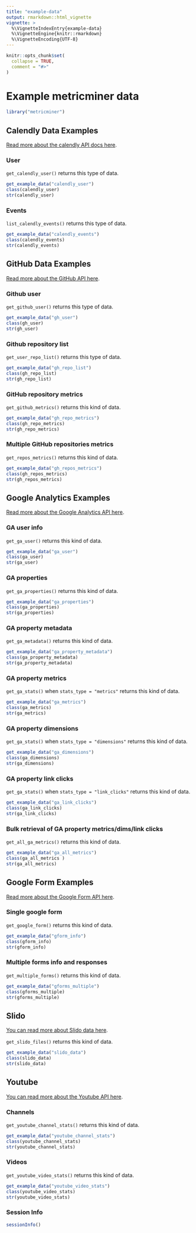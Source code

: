 ```yaml
---
title: "example-data"
output: rmarkdown::html_vignette
vignette: >
  %\VignetteIndexEntry{example-data}
  %\VignetteEngine{knitr::rmarkdown}
  %\VignetteEncoding{UTF-8}
---
```


```r
knitr::opts_chunk$set(
  collapse = TRUE,
  comment = "#>"
)
```

# Example metricminer data

```r
library("metricminer")
```

## Calendly Data Examples

[Read more about the calendly API docs here](https://developer.calendly.com/api-docs).

### User

`get_calendly_user()` returns this type of data.

```r
get_example_data("calendly_user")
class(calendly_user)
str(calendly_user)
```

### Events

`list_calendly_events()` returns this type of data.

```r
get_example_data("calendly_events")
class(calendly_events)
str(calendly_events)
```

## GitHub Data Examples

[Read more about the GitHub API here](https://docs.github.com/en/rest).

### Github user

`get_github_user()` returns this type of data.

```r
get_example_data("gh_user")
class(gh_user)
str(gh_user)
```

### Github repository list

`get_user_repo_list()` returns this type of data.

```r
get_example_data("gh_repo_list")
class(gh_repo_list)
str(gh_repo_list)
```

### GitHub repository metrics

`get_github_metrics()` returns this kind of data.

```r
get_example_data("gh_repo_metrics")
class(gh_repo_metrics)
str(gh_repo_metrics)
```

### Multiple GitHub repositories metrics

`get_repos_metrics()` returns this kind of data.

```r
get_example_data("gh_repos_metrics")
class(gh_repos_metrics)
str(gh_repos_metrics)
```

## Google Analytics Examples

[Read more about the Google Analytics API here](https://developers.google.com/analytics/devguides/reporting/data/v1).

### GA user info

`get_ga_user()` returns this kind of data.

```r
get_example_data("ga_user")
class(ga_user)
str(ga_user)
```

### GA properties

`get_ga_properties()` returns this kind of data.

```r
get_example_data("ga_properties")
class(ga_properties)
str(ga_properties)
```

### GA property metadata

`get_ga_metadata()` returns this kind of data.

```r
get_example_data("ga_property_metadata")
class(ga_property_metadata)
str(ga_property_metadata)
```

### GA property metrics

`get_ga_stats()` when `stats_type = "metrics"` returns this kind of data.

```r
get_example_data("ga_metrics")
class(ga_metrics)
str(ga_metrics)
```

### GA property dimensions

`get_ga_stats()` when `stats_type = "dimensions"` returns this kind of data.

```r
get_example_data("ga_dimensions")
class(ga_dimensions)
str(ga_dimensions)
```

### GA property link clicks

`get_ga_stats()` when `stats_type = "link_clicks"` returns this kind of data.

```r
get_example_data("ga_link_clicks")
class(ga_link_clicks)
str(ga_link_clicks)
```

### Bulk retrieval of GA property metrics/dims/link clicks

`get_all_ga_metrics()` returns this kind of data.

```r
get_example_data("ga_all_metrics")
class(ga_all_metrics )
str(ga_all_metrics)
```

## Google Form Examples

[Read more about the Google Form API here](https://developers.google.com/forms/api/reference/rest).

### Single google form

`get_google_form()` returns this kind of data.

```r
get_example_data("gform_info")
class(gform_info)
str(gform_info)
```

### Multiple forms info and responses

`get_multiple_forms()` returns this kind of data.

```r
get_example_data("gforms_multiple")
class(gforms_multiple)
str(gforms_multiple)
```

## Slido

[You can read more about Slido data here](https://community.slido.com/analytics-and-exports-44).

`get_slido_files()` returns this kind of data.

```r
get_example_data("slido_data")
class(slido_data)
str(slido_data)
```

## Youtube

[You can read more about the Youtube API here](https://developers.google.com/youtube/v3).

### Channels

`get_youtube_channel_stats()` returns this kind of data.

```r
get_example_data("youtube_channel_stats")
class(youtube_channel_stats)
str(youtube_channel_stats)
```

### Videos

`get_youtube_video_stats()` returns this kind of data.

```r
get_example_data("youtube_video_stats")
class(youtube_video_stats)
str(youtube_video_stats)
```

### Session Info

```r
sessionInfo()
```
